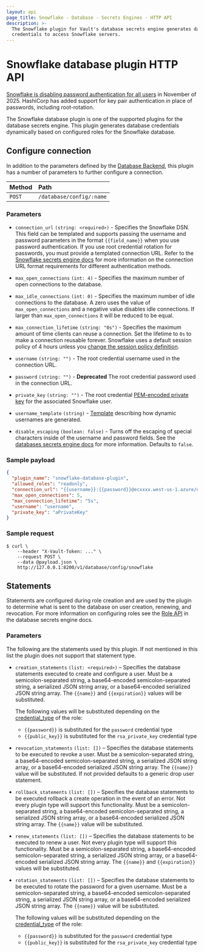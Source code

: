 ```yaml
---
layout: api
page_title: Snowflake - Database - Secrets Engines - HTTP API
description: >-
  The Snowflake plugin for Vault's database secrets engine generates database
  credentials to access Snowflake servers.
---
```


# Snowflake database plugin HTTP API

<Warning title="Password authentication removal">

  [Snowflake is disabling password authentication for all users](https://www.snowflake.com/en/blog/blocking-single-factor-password-authentification) in
  November of 2025. HashiCorp has added support for key pair authentication in
  place of passwords, including root-rotation.

</Warning>

The Snowflake database plugin is one of the supported plugins for the database
secrets engine. This plugin generates database credentials dynamically based on
configured roles for the Snowflake database.

## Configure connection

In addition to the parameters defined by the [Database
Backend](/vault/api-docs/secret/databases#configure-connection), this plugin
has a number of parameters to further configure a connection.

| Method | Path                     |
| :----- | :----------------------- |
| `POST` | `/database/config/:name` |

### Parameters

- `connection_url` `(string: <required>)` - Specifies the Snowflake DSN. This field
  can be templated and supports passing the username and password
  parameters in the format `{{field_name}}` when you use password authentication.
  If you use root credential rotation for passwords, you must provide a templated
  connection URL. Refer to the
  [Snowflake secrets engine docs](/vault/docs/secrets/databases/snowflake#setup)
  for more information on the connection URL format requirements for different
  authentication methods.

- `max_open_connections` `(int: 4)` - Specifies the maximum number of open
  connections to the database.

- `max_idle_connections` `(int: 0)` - Specifies the maximum number of idle
  connections to the database. A zero uses the value of `max_open_connections`
  and a negative value disables idle connections. If larger than
  `max_open_connections` it will be reduced to be equal.

- `max_connection_lifetime` `(string: "0s")` - Specifies the maximum amount of
  time clients can reuse a connection. Set the lifetime to `0s` to make a
  connection reusable forever. Snowflake uses a default session policy of 4 hours unless you [change the session policy definition](https://docs.snowflake.com/en/user-guide/session-policies#session-policies).

- `username` `(string: "")` - The root credential username used in the connection URL.

- `password` `(string: "")` - **Deprecated** The root credential password used in the connection URL.

- `private_key` `(string: "")` - The root credential
  [PEM-encoded private key](https://docs.snowflake.com/en/user-guide/key-pair-auth)
  for the associated Snowflake user.

- `username_template` `(string)` - [Template](/vault/docs/concepts/username-templating) describing how dynamic usernames are generated.

- `disable_escaping` `(boolean: false)` - Turns off the escaping of special characters inside of the username
  and password fields. See the [databases secrets engine docs](/vault/docs/secrets/databases#disable-character-escaping)
  for more information. Defaults to `false`.

### Sample payload

```json
{
  "plugin_name": "snowflake-database-plugin",
  "allowed_roles": "readonly",
  "connection_url": "{{username}}:{{password}}@ecxxxx.west-us-1.azure/db_name",
  "max_open_connections": 5,
  "max_connection_lifetime": "5s",
  "username": "username",
  "private_key": "aPrivateKey"
}
```

### Sample request

```shell-session
$ curl \
    --header "X-Vault-Token: ..." \
    --request POST \
    --data @payload.json \
    http://127.0.0.1:8200/v1/database/config/snowflake
```

## Statements

Statements are configured during role creation and are used by the plugin to
determine what is sent to the database on user creation, renewing, and
revocation. For more information on configuring roles see the [Role
API](/vault/api-docs/secret/databases#create-role) in the database secrets engine docs.

### Parameters

The following are the statements used by this plugin. If not mentioned in this
list the plugin does not support that statement type.

- `creation_statements` `(list: <required>)` – Specifies the database
  statements executed to create and configure a user. Must be a
  semicolon-separated string, a base64-encoded semicolon-separated string, a
  serialized JSON string array, or a base64-encoded serialized JSON string
  array. The `{{name}}` and `{{expiration}}` values will be substituted.

  The following values will be substituted depending on the
  [credential_type](/vault/api-docs/secret/databases#credential_type) of the role:

  - `{{password}}` is substituted for the `password` credential type
  - `{{public_key}}` is substituted for the `rsa_private_key` credential type

- `revocation_statements` `(list: [])` – Specifies the database statements to
  be executed to revoke a user. Must be a semicolon-separated string, a
  base64-encoded semicolon-separated string, a serialized JSON string array, or
  a base64-encoded serialized JSON string array. The `{{name}}` value will be
  substituted. If not provided defaults to a generic drop user statement.

- `rollback_statements` `(list: [])` – Specifies the database statements to be
  executed rollback a create operation in the event of an error. Not every
  plugin type will support this functionality. Must be a semicolon-separated
  string, a base64-encoded semicolon-separated string, a serialized JSON string
  array, or a base64-encoded serialized JSON string array. The `{{name}}` value
  will be substituted.

- `renew_statements` `(list: [])` – Specifies the database statements to be
  executed to renew a user. Not every plugin type will support this
  functionality. Must be a semicolon-separated string, a base64-encoded
  semicolon-separated string, a serialized JSON string array, or a
  base64-encoded serialized JSON string array. The `{{name}}` and
  `{{expiration}}` values will be substituted.

- `rotation_statements` `(list: [])` – Specifies the database statements to be
  executed to rotate the password for a given username. Must be a
  semicolon-separated string, a base64-encoded semicolon-separated string, a
  serialized JSON string array, or a base64-encoded serialized JSON string
  array. The `{{name}}` value will be substituted.

  The following values will be substituted depending on the
  [credential_type](/vault/api-docs/secret/databases#credential_type) of the role:

  - `{{password}}` is substituted for the `password` credential type
  - `{{public_key}}` is substituted for the `rsa_private_key` credential type
